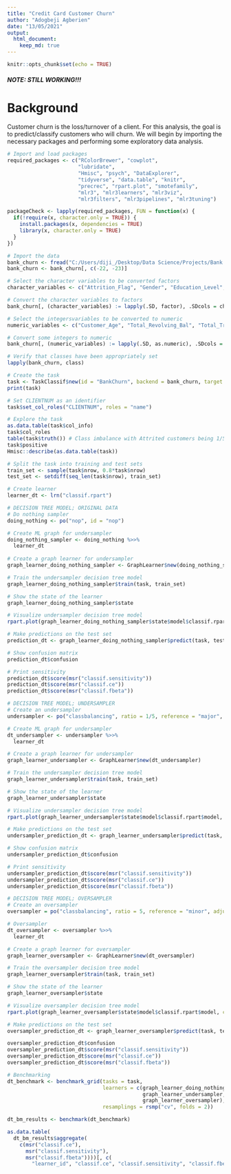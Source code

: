 ```yaml
---
title: "Credit Card Customer Churn"
author: "Adogbeji Agberien"
date: "13/05/2021"
output: 
  html_document: 
    keep_md: true
---
```


```r
knitr::opts_chunk$set(echo = TRUE)
```

##### NOTE: STILL WORKING!!! 


# Background 

Customer churn is the loss/turnover of a client. For this analysis, the goal is to predict/classify customers who will churn. We will begin by importing the necessary packages and performing some exploratory data analysis. 

```r
# Import and load packages
required_packages <- c("RColorBrewer", "cowplot", 
                       "lubridate", 
                       "Hmisc", "psych", "DataExplorer",
                       "tidyverse", "data.table", "knitr",
                       "precrec", "rpart.plot", "smotefamily",
                       "mlr3", "mlr3learners", "mlr3viz", 
                       "mlr3filters", "mlr3pipelines", "mlr3tuning")

packageCheck <- lapply(required_packages, FUN = function(x) {
  if(!require(x, character.only = TRUE)) {
    install.packages(x, dependencies = TRUE)
    library(x, character.only = TRUE)
  }
})
```

```r
# Import the data 
bank_churn <- fread("C:/Users/diji_/Desktop/Data Science/Projects/Bank Churn/BankChurners.csv")
bank_churn <- bank_churn[, c(-22, -23)]
```

```r
# Select the character variables to be converted factors
character_variables <- c("Attrition_Flag", "Gender", "Education_Level", "Marital_Status", "Income_Category", "Card_Category")

# Convert the character variables to factors
bank_churn[, (character_variables) := lapply(.SD, factor), .SDcols = character_variables]

# Select the integersvariables to be converted to numeric
numeric_variables <- c("Customer_Age", "Total_Revolving_Bal", "Total_Trans_Amt")

# Convert some integers to numeric
bank_churn[, (numeric_variables) := lapply(.SD, as.numeric), .SDcols = numeric_variables]

# Verify that classes have been appropriately set 
lapply(bank_churn, class)
```

```r
# Create the task 
task <- TaskClassif$new(id = "BankChurn", backend = bank_churn, target = "Attrition_Flag")
print(task)
```

```r
# Set CLIENTNUM as an identifier 
task$set_col_roles("CLIENTNUM", roles = "name")
```

```r
# Explore the task 
as.data.table(task$col_info)
task$col_roles
table(task$truth()) # Class imbalance with Attrited customers being 1/5 less than Existing customers 
task$positive
Hmisc::describe(as.data.table(task))
```

```r
# Split the task into training and test sets 
train_set <- sample(task$nrow, 0.8*task$nrow)
test_set <- setdiff(seq_len(task$nrow), train_set)
```

```r
# Create learner 
learner_dt <- lrn("classif.rpart")
```

```r
# DECISION TREE MODEL; ORIGINAL DATA 
# Do nothing sampler
doing_nothing <- po("nop", id = "nop")

# Create ML graph for undersampler
doing_nothing_sampler <- doing_nothing %>>% 
  learner_dt
 
# Create a graph learner for undersampler
graph_learner_doing_nothing_sampler <- GraphLearner$new(doing_nothing_sampler)

# Train the undersampler decision tree model
graph_learner_doing_nothing_sampler$train(task, train_set)

# Show the state of the learner
graph_learner_doing_nothing_sampler$state
```

```r
# Visualize undersampler decision tree model
rpart.plot(graph_learner_doing_nothing_sampler$state$model$classif.rpart$model, cex = 0.6)
```

```r
# Make predictions on the test set 
prediction_dt <- graph_learner_doing_nothing_sampler$predict(task, test_set)

# Show confusion matrix
prediction_dt$confusion

# Print sensitivity
prediction_dt$score(msr("classif.sensitivity"))
prediction_dt$score(msr("classif.ce"))
prediction_dt$score(msr("classif.fbeta"))

# DECISION TREE MODEL; UNDERSAMPLER
# Create an undersampler 
undersampler <- po("classbalancing", ratio = 1/5, reference = "major", adjust = "major", shuffle = F, id = "undersampler")

# Create ML graph for undersampler
dt_undersampler <- undersampler %>>% 
  learner_dt

# Create a graph learner for undersampler
graph_learner_undersampler <- GraphLearner$new(dt_undersampler)

# Train the undersampler decision tree model
graph_learner_undersampler$train(task, train_set)

# Show the state of the learner
graph_learner_undersampler$state

# Visualize undersampler decision tree model
rpart.plot(graph_learner_undersampler$state$model$classif.rpart$model, cex = 0.6)

# Make predictions on the test set 
undersampler_prediction_dt <- graph_learner_undersampler$predict(task, test_set)

# Show confusion matrix
undersampler_prediction_dt$confusion

# Print sensitivity
undersampler_prediction_dt$score(msr("classif.sensitivity"))
undersampler_prediction_dt$score(msr("classif.ce"))
undersampler_prediction_dt$score(msr("classif.fbeta"))

# DECISION TREE MODEL; OVERSAMPLER 
# Create an oversampler 
oversampler = po("classbalancing", ratio = 5, reference = "minor", adjust = "minor", shuffle = F, id = "oversampler")

# Oversampler 
dt_oversampler <- oversampler %>>% 
  learner_dt

# Create a graph learner for oversampler
graph_learner_oversampler <- GraphLearner$new(dt_oversampler)

# Train the oversampler decision tree model
graph_learner_oversampler$train(task, train_set)

# Show the state of the learner
graph_learner_oversampler$state
```

```r
# Visualize oversampler decision tree model
rpart.plot(graph_learner_oversampler$state$model$classif.rpart$model, cex = 0.6)
```

```r
# Make predictions on the test set 
oversampler_prediction_dt <- graph_learner_oversampler$predict(task, test_set)

oversampler_prediction_dt$confusion
oversampler_prediction_dt$score(msr("classif.sensitivity"))
oversampler_prediction_dt$score(msr("classif.ce"))
oversampler_prediction_dt$score(msr("classif.fbeta"))
```

```r
# Benchmarking 
dt_benchmark <- benchmark_grid(tasks = task,
                               learners = c(graph_learner_doing_nothing_sampler,
                                            graph_learner_undersampler, 
                                            graph_learner_oversampler), 
                               resamplings = rsmp("cv", folds = 2))

dt_bm_results <- benchmark(dt_benchmark)

as.data.table(
  dt_bm_results$aggregate(
    c(msr("classif.ce"),
      msr("classif.sensitivity"),
      msr("classif.fbeta"))))[, c(
        "learner_id", "classif.ce", "classif.sensitivity", "classif.fbeta")]
```
